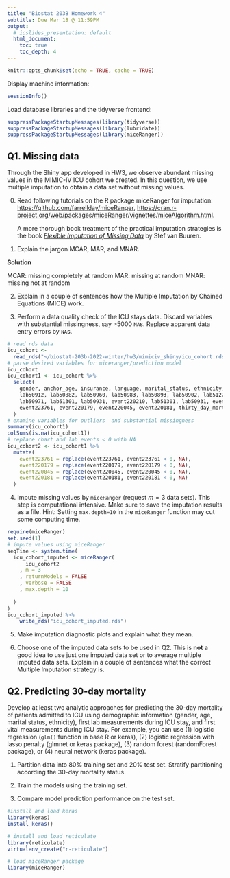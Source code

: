 ```yaml
---
title: "Biostat 203B Homework 4"
subtitle: Due Mar 18 @ 11:59PM
output:
  # ioslides_presentation: default
  html_document:
    toc: true
    toc_depth: 4
---
```


```r
knitr::opts_chunk$set(echo = TRUE, cache = TRUE)
```

Display machine information:
```r
sessionInfo()
```
Load database libraries and the tidyverse frontend:
```r
suppressPackageStartupMessages(library(tidyverse))
suppressPackageStartupMessages(library(lubridate))
suppressPackageStartupMessages(library(miceRanger))
```

## Q1. Missing data

Through the Shiny app developed in HW3, we observe abundant missing values in the MIMIC-IV ICU cohort we created. In this question, we use multiple imputation to obtain a data set without missing values.

0. Read following tutorials on the R package miceRanger for imputation: <https://github.com/farrellday/miceRanger>, <https://cran.r-project.org/web/packages/miceRanger/vignettes/miceAlgorithm.html>.

    A more thorough book treatment of the practical imputation strategies is the book [*_Flexible Imputation of Missing Data_*](https://stefvanbuuren.name/fimd/) by Stef van Buuren. 

1. Explain the jargon MCAR, MAR, and MNAR.

**Solution**

MCAR: missing completely at random 
MAR: missing at random
MNAR: missing not at random 

2. Explain in a couple of sentences how the Multiple Imputation by Chained Equations (MICE) work.

3. Perform a data quality check of the ICU stays data. Discard variables with substantial missingness, say >5000 `NA`s. Replace apparent data entry errors by `NA`s.

```r
# read rds data 
icu_cohort <- 
  read_rds("~/biostat-203b-2022-winter/hw3/mimiciv_shiny/icu_cohort.rds")
# parse desired variables for miceranger/prediction model
icu_cohort
icu_cohort1 <- icu_cohort %>% 
  select(
    gender, anchor_age, insurance, language, marital_status, ethnicity, 
    lab50912, lab50882, lab50960, lab50983, lab50893, lab50902, lab51221,
    lab50971, lab51301, lab50931, event220210, lab51301, lab50931, event220210,
    event223761, event220179, event220045, event220181, thirty_day_mort
  )
# examine variables for outliers  and substantial missingness 
summary(icu_cohort1)
colSums(is.na(icu_cohort1))
# replace chart and lab events < 0 with NA 
icu_cohort2 <- icu_cohort1 %>% 
  mutate(
    event223761 = replace(event223761, event223761 < 0, NA),
    event220179 = replace(event220179, event220179 < 0, NA),
    event220045 = replace(event220045, event220045 < 0, NA),
    event220181 = replace(event220181, event220181 < 0, NA)
  )
```

4. Impute missing values by `miceRanger` (request $m=3$ data sets). This step is computational intensive. Make sure to save the imputation results as a file. Hint: Setting `max.depth=10` in the `miceRanger` function may cut some computing time.

```r
require(miceRanger)
set.seed(1)
# impute values using miceRanger
seqTime <- system.time(
  icu_cohort_imputed <- miceRanger(
      icu_cohort2
    , m = 3
    , returnModels = FALSE
    , verbose = FALSE
    , max.depth = 10
    
  )
)
icu_cohort_imputed %>%
    write_rds("icu_cohort_imputed.rds")
```


5. Make imputation diagnostic plots and explain what they mean.

6. Choose one of the imputed data sets to be used in Q2. This is **not** a good idea to use just one imputed data set or to average multiple imputed data sets. Explain in a couple of sentences what the correct Multiple Imputation strategy is.

## Q2. Predicting 30-day mortality

Develop at least two analytic approaches for predicting the 30-day mortality of patients admitted to ICU using demographic information (gender, age, marital status, ethnicity), first lab measurements during ICU stay, and first vital measurements during ICU stay. For example, you can use (1) logistic regression (`glm()` function in base R or keras), (2) logistic regression with lasso penalty (glmnet or keras package), (3) random forest (randomForest package), or (4) neural network (keras package).

1. Partition data into 80% training set and 20% test set. Stratify partitioning according the 30-day mortality status.

2. Train the models using the training set.

3. Compare model prediction performance on the test set.

```r
#install and load keras 
library(keras)
install_keras()
```

```r
# install and load reticulate 
library(reticulate)
virtualenv_create("r-reticulate")
```
```r
# load miceRanger package
library(miceRanger)
```

